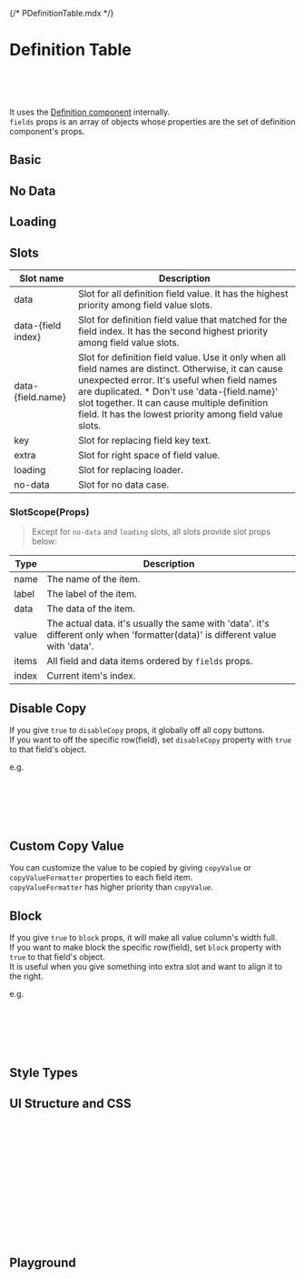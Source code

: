 {/* PDefinitionTable.mdx */}



<Meta of={PDefinitionTableStories} />

# Definition Table

<br/>
<br/>
<br/>

It uses the [Definition component](?path=/docs/data-display-tables-definition-table-definition--basic) internally. <br/>
`fields` props is an array of objects whose properties are the set of definition component's props. <br/>

## Basic
<Canvas of={PDefinitionTableStories.Basic} />

## No Data
<Canvas of={PDefinitionTableStories.NoData} />

## Loading
<Canvas of={PDefinitionTableStories.Loading} />

## Slots

| Slot name | Description |
| ---- | ----------- |
| data | Slot for all definition field value. It has the highest priority among field value slots. |
| data-\{field index\} | Slot for definition field value that matched for the field index. It has the second highest priority among field value slots. |
| data-\{field.name\} | Slot for definition field value. Use it only when all field names are distinct. Otherwise, it can cause unexpected error. It's useful when field names are duplicated. * Don't use 'data-\{field.name\}' slot together. It can cause multiple definition field. It has the lowest priority among field value slots. |
| key | Slot for replacing field key text. |
| extra | Slot for right space of field value. |
| loading | Slot for replacing loader. |
| no-data | Slot for no data case. |

### SlotScope(Props)

> Except for `no-data` and `loading` slots, all slots provide slot props below:

| Type | Description |
| ---- | ----------- |
| name | The name of the item. |
| label | The label of the item. |
| data | The data of the item. |
| value | The actual data. it's usually the same with 'data'. it's different only when 'formatter(data)' is different value with 'data'. |
| items | All field and data items ordered by `fields` props. |
| index | Current item's index. |
<Canvas of={PDefinitionTableStories.Slots} />


## Disable Copy

If you give `true` to `disableCopy` props, it globally off all copy buttons. <br/>
If you want to off the specific row(field), set `disableCopy` property with `true` to that field's object. <br/>

e.g.<br/>

```javascript
fields: [
    { label: 'Id', name: 'collector_id' },
    { label: 'Name', name: 'name' },
    { label: 'Provider', name: 'provider', disableCopy: true }, // will be hide copy button to this field
]
```
<Canvas of={PDefinitionTableStories.DisableCopy} />

## Custom Copy Value

You can customize the value to be copied by giving ```copyValue``` or ```copyValueFormatter``` properties to each field item. <br/>
```copyValueFormatter``` has higher priority than ```copyValue```.<br/>
<Canvas of={PDefinitionTableStories.CustomCopyValue} />

## Block

If you give `true` to `block` props, it will make all value column's width full. <br/>
If you want to make block the specific row(field), set `block` property with `true` to that field's object. <br/>
It is useful when you give something into extra slot and want to align it to the right. <br/>

e.g.

```javascript
fields: [
    { label: 'Id', name: 'collector_id' },
    { label: 'Name', name: 'name' },
    { label: 'Provider', name: 'provider', block: true }, // will be make block to only this field
]
```
<Canvas of={PDefinitionTableStories.Block} />

## Style Types
<Canvas of={PDefinitionTableStories.StyleTypes} />


## UI Structure and CSS

```css
.p-definition-table(class=styleType style="position: relative; min-height: 11.25rem;")
    .no-data(style="min-height: 11.25rem;")
        slot(name="no-data")
    table(style="table-layout: fixed;")
        tbody
            .p-definition(class="def-row")
                slot(name="data")
                    slot(name="data-{item.name}")
                        slot(name="data-{index}")
                slot(name="key")
                slot(name="extra")
    }
    .loading-backdrop(style="position: absolute; top: 0; z-index: 1;")
    .loading(style="position: absolute; top: 0; z-index: 2; max-height: 10rem;")
```

## Playground
<Canvas of={PDefinitionTableStories.Playground} />
<Controls of={PDefinitionTableStories.Playground} />

<br/>
<br/>
